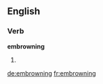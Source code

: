 ==English==

===Verb===
'''embrowning'''

# {{present participle of|embrown}}

[[de:embrowning]]
[[fr:embrowning]]